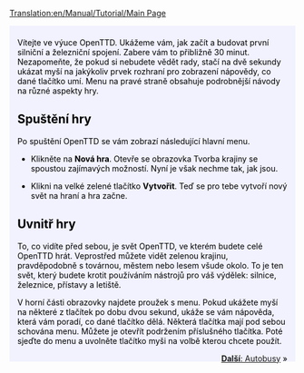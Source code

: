 [[Translation:en/Manual/Tutorial/Main Page]]
{{cs/Překlad|origin= en/Manual/Tutorial/Main Page
|from  = en
|to    = cs
|Percentage = 60
}}
{{en/Manual/Tutorial/Tabs|5|1
|cs/Manual/Tutorial/Main Page|1. Začínáme<!--
-->|cs/Manual/Tutorial/Autobusy|2. Autobusy<!--
-->|cs/Manual/Tutorial/Vlaky|3. Vlaky<!--
-->|cs/Manual/Tutorial/Letadla|4. Letadla<!--
-->|cs/Manual/Tutorial/Závěr|5. Závěr}}
<div style="padding:.5em 1em 1em 1em; border-top:none; background-color:#f1f2fe; color:#000;">
{{cs/Manual/Cvičení}}
Vítejte ve výuce OpenTTD. Ukážeme vám, jak začít a budovat první silniční a železniční spojení. Zabere vám to přibližně 30 minut. Nezapomeňte, že pokud si nebudete vědět rady, stačí na dvě sekundy ukázat myší na jakýkoliv prvek rozhraní pro zobrazení nápovědy, co dané tlačítko umí. Menu na pravé straně obsahuje podrobnější návody na různé aspekty hry.

==Spuštění hry==
Po spuštění OpenTTD se vám zobrazí následující hlavní menu. 
{{en/Manual/Phototable|[[File:cs/Manual/Tutorial/Main menu new game CZE.png|Hlavní menu]]|Hlavní menu OpenTTD|center}}


*Klikněte na '''Nová hra'''. Otevře se obrazovka Tvorba krajiny se spoustou zajímavých možností. Nyní je však nechme tak, jak jsou.
{{en/Manual/Phototable|[[File:cs/Manual/Tutorial/Worldgenerationdialog.png|Obrazovka Tvorba krajiny]]|Obrazovka Tvorba Krajiny. Čtyřmi obrázky nahoře můžete změnit klima. Pro tento návod však necháme všechny možnosti tak, jak jsou.|center}}

*Klikni na velké zelené tlačítko '''Vytvořit'''. Teď se pro tebe vytvoří nový svět na hraní a hra začne.

==Uvnitř hry==
{{en/Manual/Phototable|[[File:cs/Manual/Tutorial/Aftergamestart.png|Po spuštění hry]]|Po spuštění nové hry|right}}
To, co vidíte před sebou, je svět OpenTTD, ve kterém budete celé OpenTTD hrát. Veprostřed můžete vidět zelenou krajinu, pravděpodobně s továrnou, městem nebo lesem všude okolo. To je ten svět, který budete krotit používáním nástrojů pro váš výdělek: silnice, železnice, přístavy a letiště. 

V horní části obrazovky najdete proužek s menu. Pokud ukážete myší na některé z tlačítek po dobu dvou sekund, ukáže se vám nápověda, která vám poradí, co dané tlačítko dělá. Některá tlačítka mají pod sebou schována menu. Můžete je otevřít podržením příslušného tlačítka. Poté sjeďte do menu a uvolněte tlačítko myši na volbě kterou chcete použít.
<br style="clear:both;">


<span style="float: right">[[cs/Manual/Tutorial/Autobusy|'''Další''': Autobusy]] &raquo;</span>
</div>